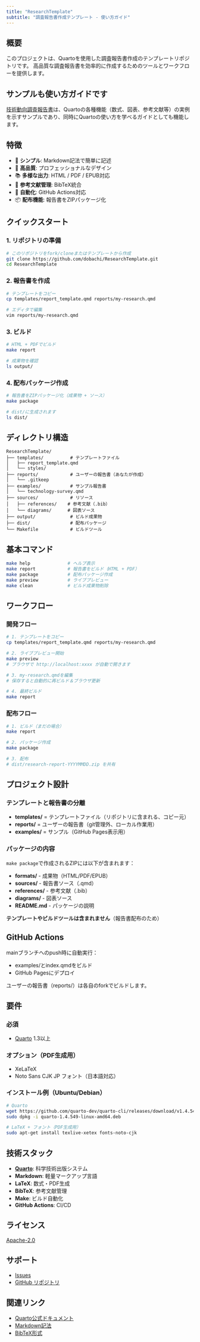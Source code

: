 ```yaml
---
title: "ResearchTemplate"
subtitle: "調査報告書作成テンプレート - 使い方ガイド"
---
```


## 概要

このプロジェクトは、Quartoを使用した調査報告書作成のテンプレートリポジトリです。
高品質な調査報告書を効率的に作成するためのツールとワークフローを提供します。

::: {.callout-tip}
## サンプルも使い方ガイドです

[技術動向調査報告書](examples/technology-survey.html)は、Quartoの各種機能（数式、図表、参考文献等）の実例を示すサンプルであり、同時にQuartoの使い方を学べるガイドとしても機能します。
:::

## 特徴

- 📝 **シンプル**: Markdown記法で簡単に記述
- 🎨 **高品質**: プロフェッショナルなデザイン
- 📚 **多様な出力**: HTML / PDF / EPUB対応
- 🔗 **参考文献管理**: BibTeX統合
- 🤖 **自動化**: GitHub Actions対応
- 📦 **配布機能**: 報告書をZIPパッケージ化

## クイックスタート

### 1. リポジトリの準備

```bash
# このリポジトリをfork/cloneまたはテンプレートから作成
git clone https://github.com/dobachi/ResearchTemplate.git
cd ResearchTemplate
```

### 2. 報告書を作成

```bash
# テンプレートをコピー
cp templates/report_template.qmd reports/my-research.qmd

# エディタで編集
vim reports/my-research.qmd
```

### 3. ビルド

```bash
# HTML + PDFでビルド
make report

# 成果物を確認
ls output/
```

### 4. 配布パッケージ作成

```bash
# 報告書をZIPパッケージ化（成果物 + ソース）
make package

# dist/に生成されます
ls dist/
```

## ディレクトリ構造

```
ResearchTemplate/
├── templates/          # テンプレートファイル
│   ├── report_template.qmd
│   └── styles/
├── reports/            # ユーザーの報告書（あなたが作成）
│   └── .gitkeep
├── examples/           # サンプル報告書
│   └── technology-survey.qmd
├── sources/            # リソース
│   ├── references/    # 参考文献（.bib）
│   └── diagrams/      # 図表ソース
├── output/             # ビルド成果物
├── dist/               # 配布パッケージ
└── Makefile            # ビルドツール
```

## 基本コマンド

```bash
make help              # ヘルプ表示
make report            # 報告書をビルド（HTML + PDF）
make package           # 配布パッケージ作成
make preview           # ライブプレビュー
make clean             # ビルド成果物削除
```

## ワークフロー

### 開発フロー

```bash
# 1. テンプレートをコピー
cp templates/report_template.qmd reports/my-research.qmd

# 2. ライブプレビュー開始
make preview
# ブラウザで http://localhost:xxxx が自動で開きます

# 3. my-research.qmdを編集
# 保存すると自動的に再ビルド＆ブラウザ更新

# 4. 最終ビルド
make report
```

### 配布フロー

```bash
# 1. ビルド（まだの場合）
make report

# 2. パッケージ作成
make package

# 3. 配布
# dist/research-report-YYYYMMDD.zip を共有
```

## プロジェクト設計

### テンプレートと報告書の分離

- **templates/** = テンプレートファイル（リポジトリに含まれる、コピー元）
- **reports/** = ユーザーの報告書（git管理外、ローカル作業用）
- **examples/** = サンプル（GitHub Pages表示用）

### パッケージの内容

`make package`で作成されるZIPには以下が含まれます：

- **formats/** - 成果物（HTML/PDF/EPUB）
- **sources/** - 報告書ソース（.qmd）
- **references/** - 参考文献（.bib）
- **diagrams/** - 図表ソース
- **README.md** - パッケージの説明

**テンプレートやビルドツールは含まれません**（報告書配布のため）

## GitHub Actions

mainブランチへのpush時に自動実行：

- examples/とindex.qmdをビルド
- GitHub Pagesにデプロイ

ユーザーの報告書（reports/）は各自のforkでビルドします。

## 要件

### 必須

- [Quarto](https://quarto.org/docs/get-started/) 1.3以上

### オプション（PDF生成用）

- XeLaTeX
- Noto Sans CJK JP フォント（日本語対応）

### インストール例（Ubuntu/Debian）

```bash
# Quarto
wget https://github.com/quarto-dev/quarto-cli/releases/download/v1.4.549/quarto-1.4.549-linux-amd64.deb
sudo dpkg -i quarto-1.4.549-linux-amd64.deb

# LaTeX + フォント（PDF生成用）
sudo apt-get install texlive-xetex fonts-noto-cjk
```

## 技術スタック

- **[Quarto](https://quarto.org)**: 科学技術出版システム
- **Markdown**: 軽量マークアップ言語
- **LaTeX**: 数式・PDF生成
- **BibTeX**: 参考文献管理
- **Make**: ビルド自動化
- **GitHub Actions**: CI/CD

## ライセンス

[Apache-2.0](LICENSE)

## サポート

- [Issues](https://github.com/dobachi/ResearchTemplate/issues)
- [GitHub リポジトリ](https://github.com/dobachi/ResearchTemplate)

## 関連リンク

- [Quarto公式ドキュメント](https://quarto.org/docs/guide/)
- [Markdown記法](https://www.markdownguide.org/)
- [BibTeX形式](https://www.bibtex.org/)
